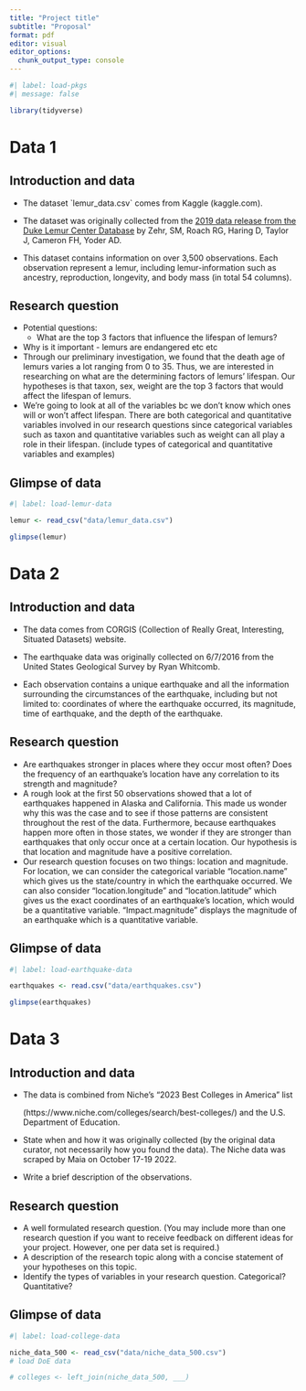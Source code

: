 ```yaml
---
title: "Project title"
subtitle: "Proposal"
format: pdf
editor: visual
editor_options: 
  chunk_output_type: console
---
```


```r
#| label: load-pkgs
#| message: false

library(tidyverse)
```

# Data 1

## Introduction and data

-   The dataset \`lemur_data.csv\` comes from Kaggle (kaggle.com).

-   The dataset was originally collected from the [2019 data release from the Duke Lemur Center Database](https://lemur.duke.edu/duke-lemur-center-database/) by Zehr, SM, Roach RG, Haring D, Taylor J, Cameron FH, Yoder AD.

-   This dataset contains information on over 3,500 observations. Each observation represent a lemur, including lemur-information such as ancestry, reproduction, longevity, and body mass (in total 54 columns).

## Research question

-   Potential questions:
    -   What are the top 3 factors that influence the lifespan of lemurs?
-   Why is it important - lemurs are endangered etc etc
-   Through our preliminary investigation, we found that the death age of lemurs varies a lot ranging from 0 to 35. Thus, we are interested in researching on what are the determining factors of lemurs' lifespan. Our hypotheses is that taxon, sex, weight are the top 3 factors that would affect the lifespan of lemurs.
-   We're going to look at all of the variables bc we don't know which ones will or won't affect lifespan. There are both categorical and quantitative variables involved in our research questions since categorical variables such as taxon and quantitative variables such as weight can all play a role in their lifespan. (include types of categorical and quantitative variables and examples)

## Glimpse of data

```r
#| label: load-lemur-data

lemur <- read_csv("data/lemur_data.csv")

glimpse(lemur)
```

# Data 2

## Introduction and data

-   The data comes from CORGIS (Collection of Really Great, Interesting, Situated Datasets) website.

-   The earthquake data was originally collected on 6/7/2016 from the United States Geological Survey by Ryan Whitcomb.

-   Each observation contains a unique earthquake and all the information surrounding the circumstances of the earthquake, including but not limited to: coordinates of where the earthquake occurred, its magnitude, time of earthquake, and the depth of the earthquake.

## Research question

-   Are earthquakes stronger in places where they occur most often? Does the frequency of an earthquake's location have any correlation to its strength and magnitude?
-   A rough look at the first 50 observations showed that a lot of earthquakes happened in Alaska and California. This made us wonder why this was the case and to see if those patterns are consistent throughout the rest of the data. Furthermore, because earthquakes happen more often in those states, we wonder if they are stronger than earthquakes that only occur once at a certain location. Our hypothesis is that location and magnitude have a positive correlation.
-   Our research question focuses on two things: location and magnitude. For location, we can consider the categorical variable "location.name" which gives us the state/country in which the earthquake occurred. We can also consider "location.longitude" and "location.latitude" which gives us the exact coordinates of an earthquake's location, which would be a quantitative variable. "Impact.magnitude" displays the magnitude of an earthquake which is a quantitative variable.

## Glimpse of data

```r
#| label: load-earthquake-data

earthquakes <- read.csv("data/earthquakes.csv")

glimpse(earthquakes)
```

# Data 3

## Introduction and data

-   The data is combined from Niche's "2023 Best Colleges in America" list

    (https://www.niche.com/colleges/search/best-colleges/) and the U.S. Department of Education.

-   State when and how it was originally collected (by the original data curator, not necessarily how you found the data). The Niche data was scraped by Maia on October 17-19 2022.

-   Write a brief description of the observations.

## Research question

-   A well formulated research question. (You may include more than one research question if you want to receive feedback on different ideas for your project. However, one per data set is required.)
-   A description of the research topic along with a concise statement of your hypotheses on this topic.
-   Identify the types of variables in your research question. Categorical? Quantitative?

## Glimpse of data

```r
#| label: load-college-data

niche_data_500 <- read_csv("data/niche_data_500.csv")
# load DoE data

# colleges <- left_join(niche_data_500, ___)
```
